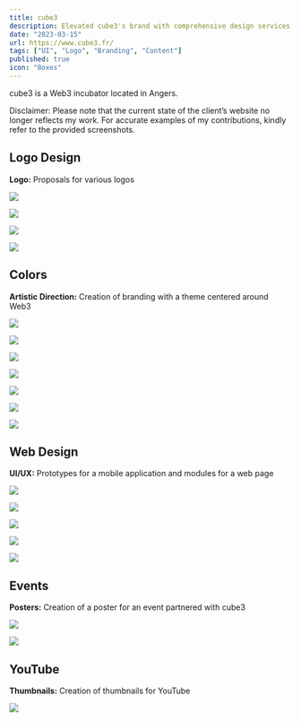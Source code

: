 ```yaml
---
title: cube3
description: Elevated cube3's brand with comprehensive design services, including logo, UI, and social media identity for the Web3 incubator.
date: "2023-03-15"
url: https://www.cube3.fr/
tags: ["UI", "Logo", "Branding", "Content"]
published: true
icon: "Boxes"
---
```


cube3 is a Web3 incubator located in Angers.

<Callout emoji="⚠️" variant="danger">
Disclaimer: Please note that the current state of the client’s website no longer reflects my work. For accurate examples of my contributions, kindly refer to the provided screenshots.
</Callout>

## Logo Design

**Logo:** Proposals for various logos

![](/images/cube3-logo-app.webp)

![](/images/cube3-logo-1.webp)

![](/images/cube3-logo-2.webp)

![](/images/cube3-logo-3.webp)

## Colors

**Artistic Direction:** Creation of branding with a theme centered around Web3

![](/images/cube3-test-1.webp)

![](/images/cube3-test-2.webp)

![](/images/cube3-test-3.webp)

![](/images/cube3-test-4.webp)

![](/images/cube3-da-1.webp)

![](/images/cube3-da-2.webp)

![](/images/cube3-da-3.webp)

## Web Design

**UI/UX:** Prototypes for a mobile application and modules for a web page

![](/images/cube3-ui.webp)

![](/images/cube3-mobile.webp)

![](/images/cube3-landing-1.webp)

![](/images/cube3-landing-2.webp)

![](/images/cube3-404.webp)

## Events

**Posters:** Creation of a poster for an event partnered with cube3

![](/images/cube3-affiche-1.webp)

![](/images/cube3-affiche-2.webp)

## YouTube

**Thumbnails:** Creation of thumbnails for YouTube

![](/images/cube3-minia-1.webp)
